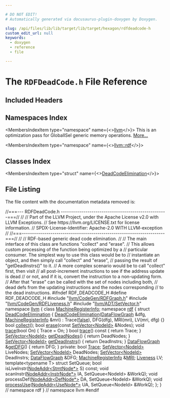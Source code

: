 ```yaml
---

# DO NOT EDIT!
# Automatically generated via docusaurus-plugin-doxygen by Doxygen.

slug: /api/files/lib/lib/target/lib/target/hexagon/rdfdeadcode-h
custom_edit_url: null
keywords:
  - doxygen
  - reference
  - file

---
```





# The `RDFDeadCode.h` File Reference

<DoxygenPage pluginConfig={pluginConfig}>



## Included Headers

<IncludesList>
<IncludesListItem
  filePath="llvm/CodeGen/RDFGraph.h"
  permalink="/docs/api/files/include/include/llvm/include/llvm/codegen/rdfgraph-h"
  isLocal="true" />
<IncludesListItem
  filePath="llvm/CodeGen/RDFLiveness.h"
  permalink="/docs/api/files/include/include/llvm/include/llvm/codegen/rdfliveness-h"
  isLocal="true" />
<IncludesListItem
  filePath="llvm/ADT/SetVector.h"
  permalink="/docs/api/files/include/include/llvm/include/llvm/adt/setvector-h"
  isLocal="true" />
</IncludesList>

## Namespaces Index

<MembersIndex>

<MembersIndexItem
  type="namespace"
  name={<><a href="/docs/api/namespaces/llvm">llvm</a></>}>
This is an optimization pass for GlobalISel generic memory operations. <a href="/docs/api/namespaces/llvm/#details">More...</a>
</MembersIndexItem>

<MembersIndexItem
  type="namespace"
  name={<><a href="/docs/api/namespaces/llvm/rdf">llvm::rdf</a></>}>
</MembersIndexItem>

</MembersIndex>

## Classes Index

<MembersIndex>

<MembersIndexItem
  type="struct"
  name={<><a href="/docs/api/structs/llvm/rdf/deadcodeelimination">DeadCodeElimination</a></>}>
</MembersIndexItem>

</MembersIndex>


## File Listing

The file content with the documentation metadata removed is:

<ProgramListing>

<Link id="l00001" /><CodeLine lineNumber="1"><Highlight kind="comment">//===--- RDFDeadCode.h ----------------------------------------------------===//</Highlight><Highlight kind="normal"></Highlight></CodeLine>
<Link id="l00002" /><CodeLine lineNumber="2"><Highlight kind="normal"></Highlight><Highlight kind="comment">//</Highlight><Highlight kind="normal"></Highlight></CodeLine>
<Link id="l00003" /><CodeLine lineNumber="3"><Highlight kind="normal"></Highlight><Highlight kind="comment">// Part of the LLVM Project, under the Apache License v2.0 with LLVM Exceptions.</Highlight><Highlight kind="normal"></Highlight></CodeLine>
<Link id="l00004" /><CodeLine lineNumber="4"><Highlight kind="normal"></Highlight><Highlight kind="comment">// See https://llvm.org/LICENSE.txt for license information.</Highlight><Highlight kind="normal"></Highlight></CodeLine>
<Link id="l00005" /><CodeLine lineNumber="5"><Highlight kind="normal"></Highlight><Highlight kind="comment">// SPDX-License-Identifier: Apache-2.0 WITH LLVM-exception</Highlight><Highlight kind="normal"></Highlight></CodeLine>
<Link id="l00006" /><CodeLine lineNumber="6"><Highlight kind="normal"></Highlight><Highlight kind="comment">//</Highlight><Highlight kind="normal"></Highlight></CodeLine>
<Link id="l00007" /><CodeLine lineNumber="7"><Highlight kind="normal"></Highlight><Highlight kind="comment">//===----------------------------------------------------------------------===//</Highlight><Highlight kind="normal"></Highlight></CodeLine>
<Link id="l00008" /><CodeLine lineNumber="8"><Highlight kind="normal"></Highlight><Highlight kind="comment">//</Highlight><Highlight kind="normal"></Highlight></CodeLine>
<Link id="l00009" /><CodeLine lineNumber="9"><Highlight kind="normal"></Highlight><Highlight kind="comment">// RDF-based generic dead code elimination.</Highlight><Highlight kind="normal"></Highlight></CodeLine>
<Link id="l00010" /><CodeLine lineNumber="10"><Highlight kind="normal"></Highlight><Highlight kind="comment">//</Highlight><Highlight kind="normal"></Highlight></CodeLine>
<Link id="l00011" /><CodeLine lineNumber="11"><Highlight kind="normal"></Highlight><Highlight kind="comment">// The main interface of this class are functions &quot;collect&quot; and &quot;erase&quot;.</Highlight><Highlight kind="normal"></Highlight></CodeLine>
<Link id="l00012" /><CodeLine lineNumber="12"><Highlight kind="normal"></Highlight><Highlight kind="comment">// This allows custom processing of the function being optimized by a</Highlight><Highlight kind="normal"></Highlight></CodeLine>
<Link id="l00013" /><CodeLine lineNumber="13"><Highlight kind="normal"></Highlight><Highlight kind="comment">// particular consumer. The simplest way to use this class would be to</Highlight><Highlight kind="normal"></Highlight></CodeLine>
<Link id="l00014" /><CodeLine lineNumber="14"><Highlight kind="normal"></Highlight><Highlight kind="comment">// instantiate an object, and then simply call &quot;collect&quot; and &quot;erase&quot;,</Highlight><Highlight kind="normal"></Highlight></CodeLine>
<Link id="l00015" /><CodeLine lineNumber="15"><Highlight kind="normal"></Highlight><Highlight kind="comment">// passing the result of &quot;getDeadInstrs()&quot; to it.</Highlight><Highlight kind="normal"></Highlight></CodeLine>
<Link id="l00016" /><CodeLine lineNumber="16"><Highlight kind="normal"></Highlight><Highlight kind="comment">// A more complex scenario would be to call &quot;collect&quot; first, then visit</Highlight><Highlight kind="normal"></Highlight></CodeLine>
<Link id="l00017" /><CodeLine lineNumber="17"><Highlight kind="normal"></Highlight><Highlight kind="comment">// all post-increment instructions to see if the address update is dead</Highlight><Highlight kind="normal"></Highlight></CodeLine>
<Link id="l00018" /><CodeLine lineNumber="18"><Highlight kind="normal"></Highlight><Highlight kind="comment">// or not, and if it is, convert the instruction to a non-updating form.</Highlight><Highlight kind="normal"></Highlight></CodeLine>
<Link id="l00019" /><CodeLine lineNumber="19"><Highlight kind="normal"></Highlight><Highlight kind="comment">// After that &quot;erase&quot; can be called with the set of nodes including both,</Highlight><Highlight kind="normal"></Highlight></CodeLine>
<Link id="l00020" /><CodeLine lineNumber="20"><Highlight kind="normal"></Highlight><Highlight kind="comment">// dead defs from the updating instructions and the nodes corresponding</Highlight><Highlight kind="normal"></Highlight></CodeLine>
<Link id="l00021" /><CodeLine lineNumber="21"><Highlight kind="normal"></Highlight><Highlight kind="comment">// to the dead instructions.</Highlight><Highlight kind="normal"></Highlight></CodeLine>
<Link id="l00022" /><CodeLine lineNumber="22"><Highlight kind="normal"></Highlight></CodeLine>
<Link id="l00023" /><CodeLine lineNumber="23"><Highlight kind="normal"></Highlight><Highlight kind="preprocessor">#ifndef RDF&#95;DEADCODE&#95;H</Highlight><Highlight kind="normal"></Highlight></CodeLine>
<Link id="l00024" /><CodeLine lineNumber="24"><Highlight kind="normal"></Highlight><Highlight kind="preprocessor">#define RDF&#95;DEADCODE&#95;H</Highlight><Highlight kind="normal"></Highlight></CodeLine>
<Link id="l00025" /><CodeLine lineNumber="25"><Highlight kind="normal"></Highlight></CodeLine>
<Link id="l00026" /><CodeLine lineNumber="26"><Highlight kind="normal"></Highlight><Highlight kind="preprocessor">#include &quot;<a href="/docs/api/files/include/include/llvm/include/llvm/codegen/rdfgraph-h">llvm/CodeGen/RDFGraph.h</a>&quot;</Highlight><Highlight kind="normal"></Highlight></CodeLine>
<Link id="l00027" /><CodeLine lineNumber="27"><Highlight kind="normal"></Highlight><Highlight kind="preprocessor">#include &quot;<a href="/docs/api/files/include/include/llvm/include/llvm/codegen/rdfliveness-h">llvm/CodeGen/RDFLiveness.h</a>&quot;</Highlight><Highlight kind="normal"></Highlight></CodeLine>
<Link id="l00028" /><CodeLine lineNumber="28"><Highlight kind="normal"></Highlight><Highlight kind="preprocessor">#include &quot;<a href="/docs/api/files/include/include/llvm/include/llvm/adt/setvector-h">llvm/ADT/SetVector.h</a>&quot;</Highlight><Highlight kind="normal"></Highlight></CodeLine>
<Link id="l00029" /><CodeLine lineNumber="29"><Highlight kind="normal"></Highlight></CodeLine>
<Link id="l00030" /><CodeLine lineNumber="30"><Highlight kind="normal"></Highlight><Highlight kind="keyword">namespace </Highlight><Highlight kind="normal"><a href="/docs/api/namespaces/llvm">llvm</a> &#123;</Highlight></CodeLine>
<Link id="l00031" /><CodeLine lineNumber="31"><Highlight kind="normal">  </Highlight><Highlight kind="keyword">class </Highlight><Highlight kind="normal"><a href="/docs/api/classes/llvm/machineregisterinfo">MachineRegisterInfo</a>;</Highlight></CodeLine>
<Link id="l00032" /><CodeLine lineNumber="32"><Highlight kind="normal"></Highlight></CodeLine>
<Link id="l00033" /><CodeLine lineNumber="33"><Highlight kind="normal"></Highlight><Highlight kind="keyword">namespace </Highlight><Highlight kind="normal"><a href="/docs/api/namespaces/llvm/rdf">rdf</a> &#123;</Highlight></CodeLine>
<Link id="l00034" /><CodeLine lineNumber="34" lineLink="/docs/api/structs/llvm/rdf/deadcodeelimination"><Highlight kind="normal">  </Highlight><Highlight kind="keyword">struct </Highlight><Highlight kind="normal"><a href="/docs/api/structs/llvm/rdf/deadcodeelimination/#aa6d5a6946206dc321fe3a47988a3f213">DeadCodeElimination</a> &#123;</Highlight></CodeLine>
<Link id="l00035" /><CodeLine lineNumber="35" lineLink="/docs/api/structs/llvm/rdf/deadcodeelimination/#aa6d5a6946206dc321fe3a47988a3f213"><Highlight kind="normal">    <a href="/docs/api/structs/llvm/rdf/deadcodeelimination/#aa6d5a6946206dc321fe3a47988a3f213">DeadCodeElimination</a>(<a href="/docs/api/structs/llvm/rdf/dataflowgraph">DataFlowGraph</a> &amp;dfg, <a href="/docs/api/classes/llvm/machineregisterinfo">MachineRegisterInfo</a> &amp;mri)</Highlight></CodeLine>
<Link id="l00036" /><CodeLine lineNumber="36"><Highlight kind="normal">      : Trace(<a href="/docs/api/namespaces/false">false</a>), DFG(dfg), MRI(mri), LV(mri, dfg) &#123;&#125;</Highlight></CodeLine>
<Link id="l00037" /><CodeLine lineNumber="37"><Highlight kind="normal"></Highlight></CodeLine>
<Link id="l00038" /><CodeLine lineNumber="38"><Highlight kind="normal">    </Highlight><Highlight kind="keywordtype">bool</Highlight><Highlight kind="normal"> <a href="/docs/api/structs/llvm/rdf/deadcodeelimination/#a4c7ab56ddc8e8b9a4f7903e9268c10e9">collect</a>();</Highlight></CodeLine>
<Link id="l00039" /><CodeLine lineNumber="39"><Highlight kind="normal">    </Highlight><Highlight kind="keywordtype">bool</Highlight><Highlight kind="normal"> <a href="/docs/api/structs/llvm/rdf/deadcodeelimination/#ac9dc6dd66dabbaf46fe4d72655758f4a">erase</a>(</Highlight><Highlight kind="keyword">const</Highlight><Highlight kind="normal"> <a href="/docs/api/classes/llvm/setvector">SetVector&lt;NodeId&gt;</a> &amp;Nodes);</Highlight></CodeLine>
<Link id="l00040" /><CodeLine lineNumber="40" lineLink="/docs/api/structs/llvm/rdf/deadcodeelimination/#a3489a989f719ff09485f7947cd58647d"><Highlight kind="normal">    </Highlight><Highlight kind="keywordtype">void</Highlight><Highlight kind="normal"> <a href="/docs/api/structs/llvm/rdf/deadcodeelimination/#a3489a989f719ff09485f7947cd58647d">trace</a>(</Highlight><Highlight kind="keywordtype">bool</Highlight><Highlight kind="normal"> On) &#123; Trace = On; &#125;</Highlight></CodeLine>
<Link id="l00041" /><CodeLine lineNumber="41" lineLink="/docs/api/structs/llvm/rdf/deadcodeelimination/#a47a8fb8802526e5063c8eef8c5a920a4"><Highlight kind="normal">    </Highlight><Highlight kind="keywordtype">bool</Highlight><Highlight kind="normal"> <a href="/docs/api/structs/llvm/rdf/deadcodeelimination/#a47a8fb8802526e5063c8eef8c5a920a4">trace</a>()</Highlight><Highlight kind="keyword"> const </Highlight><Highlight kind="normal">&#123; </Highlight><Highlight kind="keywordflow">return</Highlight><Highlight kind="normal"> Trace; &#125;</Highlight></CodeLine>
<Link id="l00042" /><CodeLine lineNumber="42"><Highlight kind="normal"></Highlight></CodeLine>
<Link id="l00043" /><CodeLine lineNumber="43" lineLink="/docs/api/structs/llvm/rdf/deadcodeelimination/#a0342efb029e23ad0521814134f16d71a"><Highlight kind="normal">    <a href="/docs/api/classes/llvm/setvector">SetVector&lt;NodeId&gt;</a> <a href="/docs/api/structs/llvm/rdf/deadcodeelimination/#a0342efb029e23ad0521814134f16d71a">getDeadNodes</a>() &#123; </Highlight><Highlight kind="keywordflow">return</Highlight><Highlight kind="normal"> DeadNodes; &#125;</Highlight></CodeLine>
<Link id="l00044" /><CodeLine lineNumber="44" lineLink="/docs/api/structs/llvm/rdf/deadcodeelimination/#ab8d2a4f384a62322a138c343714c0fa5"><Highlight kind="normal">    <a href="/docs/api/classes/llvm/setvector">SetVector&lt;NodeId&gt;</a> <a href="/docs/api/structs/llvm/rdf/deadcodeelimination/#ab8d2a4f384a62322a138c343714c0fa5">getDeadInstrs</a>() &#123; </Highlight><Highlight kind="keywordflow">return</Highlight><Highlight kind="normal"> DeadInstrs; &#125;</Highlight></CodeLine>
<Link id="l00045" /><CodeLine lineNumber="45" lineLink="/docs/api/structs/llvm/rdf/deadcodeelimination/#a4a48f3770514abec1ab3ef56e1ab8070"><Highlight kind="normal">    <a href="/docs/api/structs/llvm/rdf/dataflowgraph">DataFlowGraph</a> &amp;<a href="/docs/api/structs/llvm/rdf/deadcodeelimination/#a4a48f3770514abec1ab3ef56e1ab8070">getDFG</a>() &#123; </Highlight><Highlight kind="keywordflow">return</Highlight><Highlight kind="normal"> DFG; &#125;</Highlight></CodeLine>
<Link id="l00046" /><CodeLine lineNumber="46"><Highlight kind="normal"></Highlight></CodeLine>
<Link id="l00047" /><CodeLine lineNumber="47"><Highlight kind="normal">  </Highlight><Highlight kind="keyword">private</Highlight><Highlight kind="normal">:</Highlight></CodeLine>
<Link id="l00048" /><CodeLine lineNumber="48"><Highlight kind="normal">    </Highlight><Highlight kind="keywordtype">bool</Highlight><Highlight kind="normal"> <a href="/docs/api/classes/llvm/trace">Trace</a>;</Highlight></CodeLine>
<Link id="l00049" /><CodeLine lineNumber="49"><Highlight kind="normal">    <a href="/docs/api/classes/llvm/setvector">SetVector&lt;NodeId&gt;</a> LiveNodes;</Highlight></CodeLine>
<Link id="l00050" /><CodeLine lineNumber="50"><Highlight kind="normal">    <a href="/docs/api/classes/llvm/setvector">SetVector&lt;NodeId&gt;</a> DeadNodes;</Highlight></CodeLine>
<Link id="l00051" /><CodeLine lineNumber="51"><Highlight kind="normal">    <a href="/docs/api/classes/llvm/setvector">SetVector&lt;NodeId&gt;</a> DeadInstrs;</Highlight></CodeLine>
<Link id="l00052" /><CodeLine lineNumber="52"><Highlight kind="normal">    <a href="/docs/api/structs/llvm/rdf/dataflowgraph">DataFlowGraph</a> &amp;DFG;</Highlight></CodeLine>
<Link id="l00053" /><CodeLine lineNumber="53"><Highlight kind="normal">    <a href="/docs/api/classes/llvm/machineregisterinfo">MachineRegisterInfo</a> &amp;<a href="/docs/api/files/lib/lib/target/lib/target/aarch64/aarch64advsimdscalarpass-cpp/#aacd2ab195054a3e6a74bfbb9d5d571c8">MRI</a>;</Highlight></CodeLine>
<Link id="l00054" /><CodeLine lineNumber="54"><Highlight kind="normal">    <a href="/docs/api/structs/llvm/rdf/liveness">Liveness</a> LV;</Highlight></CodeLine>
<Link id="l00055" /><CodeLine lineNumber="55"><Highlight kind="normal"></Highlight></CodeLine>
<Link id="l00056" /><CodeLine lineNumber="56"><Highlight kind="normal">    </Highlight><Highlight kind="keyword">template</Highlight><Highlight kind="normal">&lt;</Highlight><Highlight kind="keyword">typename</Highlight><Highlight kind="normal"> T&gt; </Highlight><Highlight kind="keyword">struct </Highlight><Highlight kind="normal">SetQueue;</Highlight></CodeLine>
<Link id="l00057" /><CodeLine lineNumber="57"><Highlight kind="normal"></Highlight></CodeLine>
<Link id="l00058" /><CodeLine lineNumber="58"><Highlight kind="normal">    </Highlight><Highlight kind="keywordtype">bool</Highlight><Highlight kind="normal"> isLiveInstr(<a href="/docs/api/structs/llvm/rdf/nodeaddr">NodeAddr&lt;StmtNode&#42;&gt;</a> S) </Highlight><Highlight kind="keyword">const</Highlight><Highlight kind="normal">;</Highlight></CodeLine>
<Link id="l00059" /><CodeLine lineNumber="59"><Highlight kind="normal">    </Highlight><Highlight kind="keywordtype">void</Highlight><Highlight kind="normal"> scanInstr(<a href="/docs/api/structs/llvm/rdf/nodeaddr">NodeAddr&lt;InstrNode&#42;&gt;</a> IA, SetQueue&lt;NodeId&gt; &amp;WorkQ);</Highlight></CodeLine>
<Link id="l00060" /><CodeLine lineNumber="60"><Highlight kind="normal">    </Highlight><Highlight kind="keywordtype">void</Highlight><Highlight kind="normal"> processDef(<a href="/docs/api/structs/llvm/rdf/nodeaddr">NodeAddr&lt;DefNode&#42;&gt;</a> DA, SetQueue&lt;NodeId&gt; &amp;WorkQ);</Highlight></CodeLine>
<Link id="l00061" /><CodeLine lineNumber="61"><Highlight kind="normal">    </Highlight><Highlight kind="keywordtype">void</Highlight><Highlight kind="normal"> <a href="/docs/api/files/lib/lib/target/lib/target/amdgpu/amdgpulowerkernelattributes-cpp/#aec05cafc12b1852dbd16670773d4f00d">processUse</a>(<a href="/docs/api/structs/llvm/rdf/nodeaddr">NodeAddr&lt;UseNode&#42;&gt;</a> UA, SetQueue&lt;NodeId&gt; &amp;WorkQ);</Highlight></CodeLine>
<Link id="l00062" /><CodeLine lineNumber="62"><Highlight kind="normal">  &#125;;</Highlight></CodeLine>
<Link id="l00063" /><CodeLine lineNumber="63"><Highlight kind="normal">&#125; </Highlight><Highlight kind="comment">// namespace rdf</Highlight><Highlight kind="normal"></Highlight></CodeLine>
<Link id="l00064" /><CodeLine lineNumber="64"><Highlight kind="normal">&#125; </Highlight><Highlight kind="comment">// namespace llvm</Highlight><Highlight kind="normal"></Highlight></CodeLine>
<Link id="l00065" /><CodeLine lineNumber="65"><Highlight kind="normal"></Highlight></CodeLine>
<Link id="l00066" /><CodeLine lineNumber="66"><Highlight kind="normal"></Highlight><Highlight kind="preprocessor">#endif</Highlight></CodeLine>

</ProgramListing>


</DoxygenPage>
